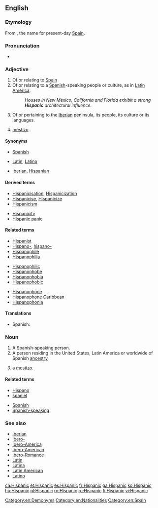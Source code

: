 ==English==

===Etymology===
From {{m|la|Hispania}}, the {{etyl|la|en}} name for present-day [[Spain]].

===Pronunciation===
* {{rhymes|ænɪk|lang=en}}

===Adjective===
{{en-adj}}

# Of or relating to [[Spain]]
# Of or relating to a [[Spanish]]-speaking people or culture, as in [[Latin America]].
#: ''Houses in New Mexico, California and Florida exhibit a strong '''Hispanic''' architectural influence.''
# {{label|en|historical}} Of or pertaining to the [[Iberia]]n peninsula, its people, its culture or its languages.
# {{label|en|colloquial}} [[mestizo]].

====Synonyms====
* {{sense|of Spain}} [[Spanish]]
* {{sense|of Spanish-speaking people}} [[Latin]], [[Latino]]
* {{sense|of Iberia}} [[Iberian]], [[Hispanian]]

====Derived terms====
{{der-top}}
* [[Hispanicisation]], [[Hispanicization]]
* [[Hispanicise]], [[Hispanicize]]
* [[Hispanicism]]
{{der-mid}}
* [[Hispanicity]]
* [[Hispanic panic]]
{{der-bottom}}

====Related terms====
{{rel-top3}}
* [[Hispanist]]
* [[Hispano-]], [[hispano-]]
* [[Hispanophile]]
* [[Hispanophilia]]
{{rel-mid3}}
* [[Hispanophilic]]
* [[Hispanophobe]]
* [[Hispanophobia]]
* [[Hispanophobic]]
{{rel-mid3}}
* [[Hispanophone]]
* [[Hispanophone Caribbean]]
* [[Hispanophonia]]
{{rel-bottom}}

====Translations====
{{trans-top}}
* Spanish: {{t+|es|hispánico}}
{{trans-mid}}
{{trans-bottom}}

===Noun===
{{en-noun}}

# A Spanish-speaking person.
# A person residing in the United States, Latin America or worldwide of Spanish [[ancestry]]
# {{label|en|colloquial}} a [[mestizo]].

====Related terms====
{{rel-top}}
* [[Hispano]]
* [[spaniel]]
{{rel-mid}}
* [[Spanish]]
* [[Spanish-speaking]]
{{rel-bottom}}

===See also===
* [[Iberian]]
* [[Ibero-]]
* [[Ibero-America]]
* [[Ibero-American]]
* [[Ibero-Romance]]
* [[Latin]]
* [[Latina]]
* [[Latin American]]
* [[Latino]]

[[Category:en:Demonyms]]
[[Category:en:Nationalities]]
[[Category:en:Spain]]

[[ca:Hispanic]]
[[et:Hispanic]]
[[es:Hispanic]]
[[fr:Hispanic]]
[[ga:Hispanic]]
[[ko:Hispanic]]
[[hu:Hispanic]]
[[pl:Hispanic]]
[[ro:Hispanic]]
[[ru:Hispanic]]
[[fi:Hispanic]]
[[vi:Hispanic]]